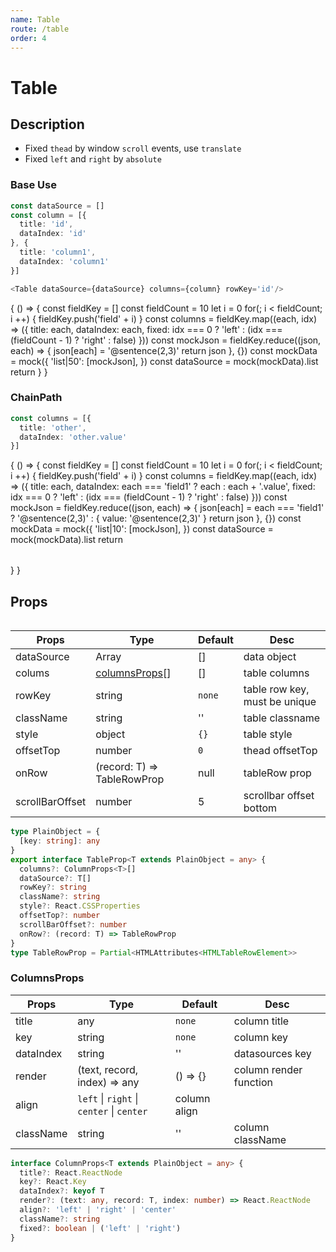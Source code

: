 ```yaml
---
name: Table
route: /table
order: 4
---
```


# Table

## Description

- Fixed `thead` by window `scroll` events, use `translate`
- Fixed `left` and `right` by `absolute`

### Base Use
``` typescript
const dataSource = []
const column = [{
  title: 'id',
  dataIndex: 'id'
}, {
  title: 'column1',
  dataIndex: 'column1'
}]

<Table dataSource={dataSource} columns={column} rowKey='id'/>
```

<Playground>
  {
    () => {
      const fieldKey = []
      const fieldCount = 10
      let i = 0
      for(; i < fieldCount; i ++) {
        fieldKey.push('field' + i)
      }
      const columns = fieldKey.map((each, idx) => ({
        title: each,
        dataIndex: each,
        fixed: idx === 0 ? 'left' : (idx === (fieldCount - 1) ? 'right' : false)
      }))
      const mockJson = fieldKey.reduce((json, each) => {
        json[each] = '@sentence(2,3)'
        return json
      }, {})
      const mockData = mock({
        'list|50': [mockJson],
      })
      const dataSource = mock(mockData).list
      return <Table columns={columns} dataSource={dataSource} rowKey='field1'/>
    }
  }

</Playground>

### ChainPath

```typescript
const columns = [{
  title: 'other',
  dataIndex: 'other.value'
}]

```

<Playground>
  {
    () => {
      const fieldKey = []
      const fieldCount = 10
      let i = 0
      for(; i < fieldCount; i ++) {
        fieldKey.push('field' + i)
      }
      const columns = fieldKey.map((each, idx) => ({
        title: each,
        dataIndex: each === 'field1' ? each : each + '.value',
        fixed: idx === 0 ? 'left' : (idx === (fieldCount - 1) ? 'right' : false)
      }))
      const mockJson = fieldKey.reduce((json, each) => {
        json[each] = each === 'field1' ? '@sentence(2,3)' : {
          value: '@sentence(2,3)'
        }
        return json
      }, {})
      const mockData = mock({
        'list|10': [mockJson],
      })
      const dataSource = mock(mockData).list
      return <Table columns={columns} dataSource={dataSource} rowKey='field1'/>
    }
  }

</Playground>

## Props

| Props | Type | Default  | Desc |
| ----- | ---- | ---- | ------- |
| dataSource | Array | [] | data object |
| colums | [columnsProps](#columnsprops)[] | [] | table columns |
| rowKey | string | `none` | table row key, must be unique |
| className | string | '' | table classname |
| style | object | `{}` | table style |
| offsetTop | number | `0` | thead offsetTop |
| onRow | (record: T) => TableRowProp| null | tableRow prop |
| scrollBarOffset | number | 5 | scrollbar offset bottom |

```typescript
type PlainObject = {
  [key: string]: any
}
export interface TableProp<T extends PlainObject = any> {
  columns?: ColumnProps<T>[]
  dataSource?: T[]
  rowKey?: string
  className?: string
  style?: React.CSSProperties
  offsetTop?: number
  scrollBarOffset?: number
  onRow?: (record: T) => TableRowProp
}
type TableRowProp = Partial<HTMLAttributes<HTMLTableRowElement>>
```

### ColumnsProps

| Props | Type | Default  | Desc |
| ----- | ---- | ---- | ------- |
| title | any | `none` | column title |
| key | string | `none` | column key |
| dataIndex | string | '' | datasources key |
| render | (text, record, index) => any | () => {} | column render function |
| align | `left` &#124; `right` &#124; `center` &#124; `center` | column align |
| className | string | '' | column className |

```typescript
interface ColumnProps<T extends PlainObject = any> {
  title?: React.ReactNode
  key?: React.Key
  dataIndex?: keyof T
  render?: (text: any, record: T, index: number) => React.ReactNode
  align?: 'left' | 'right' | 'center'
  className?: string
  fixed?: boolean | ('left' | 'right')
}
```

